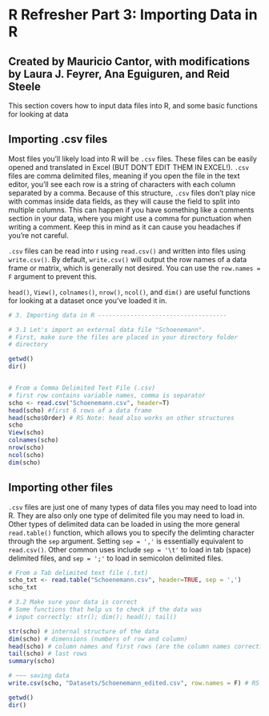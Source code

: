 # R Refresher Part 3: Importing Data in R

## Created by Mauricio Cantor, with modifications by Laura J. Feyrer, Ana Eguiguren, and Reid Steele

This section covers how to input data files into R, and some basic functions for looking at data

## Importing .csv files

Most files you'll likely load into R will be `.csv` files. These files can be easily opened and translated in Excel (BUT DON'T EDIT THEM IN EXCEL!). `.csv` files are comma delimited files, meaning if you open the file in the text editor, you'll see each row is a string of characters with each column separated by a comma. Because of this structure, `.csv` files don't play nice with commas inside data fields, as they will cause the field to split into multiple columns. This can happen if you have something like a comments section in your data, where you might use a comma for punctuation when writing a comment. Keep this in mind as it can cause you headaches if you're not careful.

`.csv` files can be read into r using `read.csv()` and written into files using `write.csv()`. By default, `write.csv()` will output the row names of a data frame or matrix, which is generally not desired. You can use the `row.names = F` argument to prevent this.

`head()`, `View()`, `colnames()`, `nrow()`, `ncol()`, and `dim()` are useful functions for looking at a dataset once you've loaded it in.

```r
# 3. Importing data in R ------------------------------------

# 3.1 Let's import an external data file "Schoenemann".
# First, make sure the files are placed in your directory folder 
# directory

getwd()
dir()


# From a Comma Delimited Text File (.csv)
# first row contains variable names, comma is separator 
scho <- read.csv("Schoenemann.csv", header=T)
head(scho) #first 6 rows of a data frame
head(scho$Order) # RS Note: head also works on other structures
scho
View(scho)
colnames(scho)
nrow(scho)
ncol(scho)
dim(scho)

```

## Importing other files

`.csv` files are just one of many types of data files you may need to load into R. They are also only one type of delimited file you may need to load in. Other types of delimited data can be loaded in using the more general `read.table()` function, which allows you to specify the delimting character through the `sep` argument. Setting `sep = ','` is essentially equivalent to `read.csv()`. Other common uses include `sep = '\t'` to load in tab (space) delimited files, and `sep = ';'` to load in semicolon delimited files.

```r
# From a Tab delimited text file (.txt)
scho_txt <- read.table("Schoenemann.csv", header=TRUE, sep = ',')
scho_txt

# 3.2 Make sure your data is correct
# Some functions that help us to check if the data was 
# input correctly: str(); dim(); head(); tail()

str(scho) # internal structure of the data
dim(scho) # dimensions (numbers of row and column)
head(scho) # column names and first rows (are the column names correct?)
tail(scho) # last rows
summary(scho)

# ~~~ saving data
write.csv(scho, "Datasets/Schoenemann_edited.csv", row.names = F) # RS Note: You almost always want to run write.csv with row.names = F

getwd()
dir()
```
